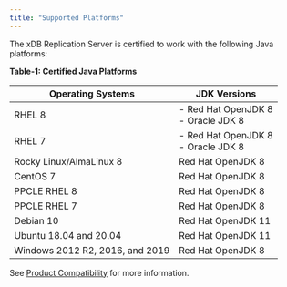 ```yaml
---
title: "Supported Platforms"
---
```


The xDB Replication Server is certified to work with the following Java platforms:

**Table-1: Certified Java Platforms**

| **Operating Systems**                   | **JDK Versions**                                                                                                          |
| --------------------------------------- | ------------------------------------------------------|
| RHEL 8                                  | - Red Hat OpenJDK 8     <br />  - Oracle JDK 8 <br /> |
| RHEL 7                                  | - Red Hat OpenJDK 8     <br />  - Oracle JDK 8 <br /> |
| Rocky Linux/AlmaLinux 8                 | Red Hat OpenJDK 8                                     |
| CentOS 7                                | Red Hat OpenJDK 8                                     |
| PPCLE RHEL 8                            | Red Hat OpenJDK 8                                     |
| PPCLE RHEL 7                            | Red Hat OpenJDK 8                                     |
| Debian 10                               | Red Hat OpenJDK 11                                    |
| Ubuntu 18.04 and 20.04                  | Red Hat OpenJDK 11                                    |
| Windows 2012 R2, 2016, and 2019         | Red Hat OpenJDK 8                                     |

See [Product Compatibility](https://www.enterprisedb.com/platform-compatibility#eprs) for more information.
